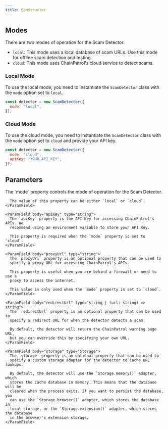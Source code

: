 ```yaml
---
title: Constructor
---
```


## Modes

There are two modes of operation for the Scam Detector:

- `local`: This mode uses a local database of scam URLs. Use this mode for offline scam detection and testing.
- `cloud`: This mode uses ChainPatrol's cloud service to detect scams.

### Local Mode

To use the local mode, you need to instantiate the `ScamDetector` class with the `mode` option set to `local`.

```js
const detector = new ScamDetector({
  mode: "local",
});
```

### Cloud Mode

To use the cloud mode, you need to instantiate the `ScamDetector` class with the `mode` option set to `cloud` and provide your API key.

```js
const detector = new ScamDetector({
  mode: "cloud",
  apiKey: "YOUR_API_KEY",
});
```

## Parameters

<ParamField body="options" type="object" required>
  <Expandable title="properties" defaultOpen>
    <ParamField body="mode" type="'local' | 'cloud'" required>
      The `mode` property controls the mode of operation for the Scam Detector.

      The value of this property can be either `local` or `cloud`.
    </ParamField>

    <ParamField body="apiKey" type="string">
      The `apiKey` property is the API Key for accessing ChainPatrol's APIs. We
      recommend using an environment variable to store your API Key.

      This property is required when the `mode` property is set to `cloud`.
    </ParamField>

    <ParamField body="proxyUrl" type="string">
      The `proxyUrl` property is an optional property that can be used to
      specify a proxy URL for accessing ChainPatrol's APIs.

      This property is useful when you are behind a firewall or need to use a
      proxy to access the internet.

      This value is only used when the `mode` property is set to `cloud`.
    </ParamField>

    <ParamField body="redirectUrl" type="string | (url: string) => string">
      The `redirectUrl` property is an optional property that can be used to
      specify a redirect URL for when the detector detects a scam.

      By default, the detector will return the ChainPatrol warning page URL,
      but you can override this by specifying your own URL.
    </ParamField>

    <ParamField body="storage" type="Storage">
      The `storage` property is an optional property that can be used to
      specify a custom storage adapter for the detector to cache URL lookups.

      By default, the detector will use the `Storage.memory()` adapter, which
      stores the cache database in memory. This means that the database will be
      cleared when the process exits. If you want to persist the database, you
      can use the `Storage.browser()` adapter, which stores the database in
      local storage, or the `Storage.extension()` adapter, which stores the database
      in the browser's extension storage.
    </ParamField>

  </Expandable>
</ParamField>
